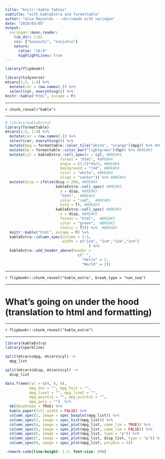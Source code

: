 ```yaml
---
title: "knitr::kable Tables"
subtitle: "with kableExtra and formattable"
author: "Gina Reynolds - ⚔<br/>made with xaringan"
date: "2019/03/05"
output:
  xaringan::moon_reader:
    lib_dir: libs
    css: ["kunoichi", "ninjutsu"]
    nature:
      ratio: "16:9"
      highlightLines: true
---
```


```r
library(flipbookr)
```


```r
library(tidyverse)
mtcars[1:5, 1:4] %>%
  mutate(car = row.names(.)) %>%
  select(car, everything()) %>% 
knitr::kable("html", escape = F)
```

---


`r chunk_reveal("kable")`

---

```r
# library(kableExtra)
library(formattable)
mtcars[1:5, 1:4] %>%
  mutate(car = row.names(.)) %>%
  select(car, everything()) %>%
  mutate(mpg = formattable::color_tile("white", "orange")(mpg)) %>% #BREAK2
  mutate(hp = formattable::color_bar("lightgreen")(hp)) %>% #BREAK3
  mutate(cyl = kableExtra::cell_spec(x = cyl, #BREAK4
                         format = "html", #BREAK4
                         angle = (1:5)*90/5, #BREAK4
                         background = "red", #BREAK4
                         color = "white", #BREAK4
                         align = "center")) %>% #BREAK4
  mutate(disp = ifelse(disp > 200, #BREAK5
                       kableExtra::cell_spec( #BREAK5
                         x = disp, #BREAK5
                         "html",  #BREAK5
                         color = "red",  #BREAK5
                         bold = T), #BREAK5
                       kableExtra::cell_spec( #BREAK5
                         x = disp, #BREAK5
                         format = "html",  #BREAK5
                         color = "green",  #BREAK5
                         italic = T))) %>%  #BREAK5
  knitr::kable("html", escape = F) %>%
  kableExtra::column_spec(column = 2:5, 
                          width = c("1cm", "1cm","1cm","3cm")
                                      ) %>%
  kableExtra::add_header_above(header = 
                                 c(" ", 
                                   "Hello" = 2, 
                                   "World" = 2))
```



---

`r flipbookr::chunk_reveal("kable_extra", break_type = "non_seq")`


---

# What's going on under the hood (translation to html and formatting)

---

`r flipbookr::chunk_reveal("kable_extra")`


---

```r
library(kableExtra)
library(sparkline)

split(mtcars$mpg, mtcars$cyl) ->
  mpg_list

split(mtcars$disp, mtcars$cyl) ->
  disp_list

data.frame(cyl = c(4, 6, 8), 
           mpg_box = "", mpg_hist = "",
           mpg_line1 = "", mpg_line2 = "",
           mpg_points1 = "", mpg_points2 = "", 
           mpg_poly = "")  %>% 
  kbl(booktabs = TRUE) %>%
  kable_paper(full_width = FALSE) %>%
  column_spec(2, image = spec_boxplot(mpg_list)) %>%
  column_spec(3, image = spec_hist(mpg_list)) %>%
  column_spec(4, image = spec_plot(mpg_list, same_lim = TRUE)) %>%
  column_spec(5, image = spec_plot(mpg_list, same_lim = FALSE)) %>%
  column_spec(6, image = spec_plot(mpg_list, type = "p")) %>%
  column_spec(7, image = spec_plot(mpg_list, disp_list, type = "p")) %>%
  column_spec(8, image = spec_plot(mpg_list, polymin = 5))
```






```css
.remark-code{line-height: 1.5; font-size: 60%}
```

